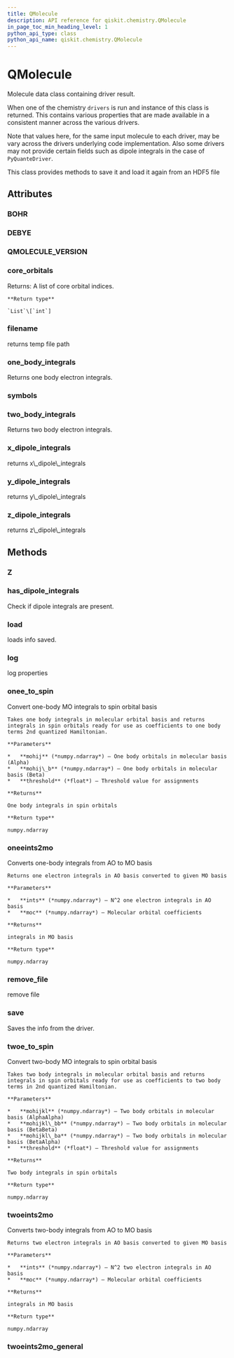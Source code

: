 ```yaml
---
title: QMolecule
description: API reference for qiskit.chemistry.QMolecule
in_page_toc_min_heading_level: 1
python_api_type: class
python_api_name: qiskit.chemistry.QMolecule
---
```


# QMolecule

<Class id="qiskit.chemistry.QMolecule" isDedicatedPage={true} github="https://github.com/qiskit-community/qiskit-aqua/tree/stable/0.7/qiskit/chemistry/qmolecule.py" signature="QMolecule(filename=None)" modifiers="class">
  Molecule data class containing driver result.

  When one of the chemistry `drivers` is run and instance of this class is returned. This contains various properties that are made available in a consistent manner across the various drivers.

  Note that values here, for the same input molecule to each driver, may be vary across the drivers underlying code implementation. Also some drivers may not provide certain fields such as dipole integrals in the case of `PyQuanteDriver`.

  This class provides methods to save it and load it again from an HDF5 file

  ## Attributes

  <span id="qmolecule-bohr" />

  ### BOHR

  <Attribute id="qiskit.chemistry.QMolecule.BOHR" attributeValue="0.52917721092" />

  <span id="qmolecule-debye" />

  ### DEBYE

  <Attribute id="qiskit.chemistry.QMolecule.DEBYE" attributeValue="0.393430307" />

  <span id="qmolecule-qmolecule-version" />

  ### QMOLECULE\_VERSION

  <Attribute id="qiskit.chemistry.QMolecule.QMOLECULE_VERSION" attributeValue="2" />

  <span id="qmolecule-core-orbitals" />

  ### core\_orbitals

  <Attribute id="qiskit.chemistry.QMolecule.core_orbitals" attributeTypeHint="List[int]">
    Returns: A list of core orbital indices.

    **Return type**

    `List`\[`int`]
  </Attribute>

  <span id="qmolecule-filename" />

  ### filename

  <Attribute id="qiskit.chemistry.QMolecule.filename">
    returns temp file path
  </Attribute>

  <span id="qmolecule-one-body-integrals" />

  ### one\_body\_integrals

  <Attribute id="qiskit.chemistry.QMolecule.one_body_integrals">
    Returns one body electron integrals.
  </Attribute>

  <span id="qmolecule-symbols" />

  ### symbols

  <Attribute id="qiskit.chemistry.QMolecule.symbols" attributeValue="['_', 'H', 'He', 'Li', 'Be', 'B', 'C', 'N', 'O', 'F', 'Ne', 'Na', 'Mg', 'Al', 'Si', 'P', 'S', 'Cl', 'Ar', 'K', 'Ca', 'Sc', 'Ti', 'V', 'Cr', 'Mn', 'Fe', 'Co', 'Ni', 'Cu', 'Zn', 'Ga', 'Ge', 'As', 'Se', 'Br', 'Kr', 'Rb', 'Sr', 'Y', 'Zr', 'Nb', 'Mo', 'Tc', 'Ru', 'Rh', 'Pd', 'Ag', 'Cd', 'In', 'Sn', 'Sb', 'Te', 'I', 'Xe', 'Cs', 'Ba', 'La', 'Ce', 'Pr', 'Nd', 'Pm', 'Sm', 'Eu', 'Gd', 'Tb', 'Dy', 'Ho', 'Er', 'Tm', 'Yb', 'Lu', 'Hf', 'Ta', 'W', 'Re', 'Os', 'Ir', 'Pt', 'Au', 'Hg', 'Tl', 'Pb', 'Bi', 'Po', 'At', 'Rn', 'Fr', 'Ra', 'Ac', 'Th', 'Pa', 'U', 'Np', 'Pu', 'Am', 'Cm', 'Bk', 'Cf', 'Es', 'Fm', 'Md', 'No', 'Lr', 'Rf', 'Db', 'Sg', 'Bh', 'Hs', 'Mt', 'Ds', 'Rg', 'Cn', 'Nh', 'Fl', 'Mc', 'Lv', 'Ts', 'Og']" />

  <span id="qmolecule-two-body-integrals" />

  ### two\_body\_integrals

  <Attribute id="qiskit.chemistry.QMolecule.two_body_integrals">
    Returns two body electron integrals.
  </Attribute>

  <span id="qmolecule-x-dipole-integrals" />

  ### x\_dipole\_integrals

  <Attribute id="qiskit.chemistry.QMolecule.x_dipole_integrals">
    returns x\_dipole\_integrals
  </Attribute>

  <span id="qmolecule-y-dipole-integrals" />

  ### y\_dipole\_integrals

  <Attribute id="qiskit.chemistry.QMolecule.y_dipole_integrals">
    returns y\_dipole\_integrals
  </Attribute>

  <span id="qmolecule-z-dipole-integrals" />

  ### z\_dipole\_integrals

  <Attribute id="qiskit.chemistry.QMolecule.z_dipole_integrals">
    returns z\_dipole\_integrals
  </Attribute>

  ## Methods

  <span id="qmolecule-z" />

  ### Z

  <Function id="qiskit.chemistry.QMolecule.Z" signature="QMolecule.Z(natom)" />

  <span id="qmolecule-has-dipole-integrals" />

  ### has\_dipole\_integrals

  <Function id="qiskit.chemistry.QMolecule.has_dipole_integrals" signature="QMolecule.has_dipole_integrals()">
    Check if dipole integrals are present.
  </Function>

  <span id="qmolecule-load" />

  ### load

  <Function id="qiskit.chemistry.QMolecule.load" signature="QMolecule.load()">
    loads info saved.
  </Function>

  <span id="qmolecule-log" />

  ### log

  <Function id="qiskit.chemistry.QMolecule.log" signature="QMolecule.log()">
    log properties
  </Function>

  <span id="qmolecule-onee-to-spin" />

  ### onee\_to\_spin

  <Function id="qiskit.chemistry.QMolecule.onee_to_spin" signature="QMolecule.onee_to_spin(mohij, mohij_b=None, threshold=1e-12)" modifiers="static">
    Convert one-body MO integrals to spin orbital basis

    Takes one body integrals in molecular orbital basis and returns integrals in spin orbitals ready for use as coefficients to one body terms 2nd quantized Hamiltonian.

    **Parameters**

    *   **mohij** (*numpy.ndarray*) – One body orbitals in molecular basis (Alpha)
    *   **mohij\_b** (*numpy.ndarray*) – One body orbitals in molecular basis (Beta)
    *   **threshold** (*float*) – Threshold value for assignments

    **Returns**

    One body integrals in spin orbitals

    **Return type**

    numpy.ndarray
  </Function>

  <span id="qmolecule-oneeints2mo" />

  ### oneeints2mo

  <Function id="qiskit.chemistry.QMolecule.oneeints2mo" signature="QMolecule.oneeints2mo(ints, moc)" modifiers="static">
    Converts one-body integrals from AO to MO basis

    Returns one electron integrals in AO basis converted to given MO basis

    **Parameters**

    *   **ints** (*numpy.ndarray*) – N^2 one electron integrals in AO basis
    *   **moc** (*numpy.ndarray*) – Molecular orbital coefficients

    **Returns**

    integrals in MO basis

    **Return type**

    numpy.ndarray
  </Function>

  <span id="qmolecule-remove-file" />

  ### remove\_file

  <Function id="qiskit.chemistry.QMolecule.remove_file" signature="QMolecule.remove_file(file_name=None)">
    remove file
  </Function>

  <span id="qmolecule-save" />

  ### save

  <Function id="qiskit.chemistry.QMolecule.save" signature="QMolecule.save(file_name=None)">
    Saves the info from the driver.
  </Function>

  <span id="qmolecule-twoe-to-spin" />

  ### twoe\_to\_spin

  <Function id="qiskit.chemistry.QMolecule.twoe_to_spin" signature="QMolecule.twoe_to_spin(mohijkl, mohijkl_bb=None, mohijkl_ba=None, threshold=1e-12)" modifiers="static">
    Convert two-body MO integrals to spin orbital basis

    Takes two body integrals in molecular orbital basis and returns integrals in spin orbitals ready for use as coefficients to two body terms in 2nd quantized Hamiltonian.

    **Parameters**

    *   **mohijkl** (*numpy.ndarray*) – Two body orbitals in molecular basis (AlphaAlpha)
    *   **mohijkl\_bb** (*numpy.ndarray*) – Two body orbitals in molecular basis (BetaBeta)
    *   **mohijkl\_ba** (*numpy.ndarray*) – Two body orbitals in molecular basis (BetaAlpha)
    *   **threshold** (*float*) – Threshold value for assignments

    **Returns**

    Two body integrals in spin orbitals

    **Return type**

    numpy.ndarray
  </Function>

  <span id="qmolecule-twoeints2mo" />

  ### twoeints2mo

  <Function id="qiskit.chemistry.QMolecule.twoeints2mo" signature="QMolecule.twoeints2mo(ints, moc)" modifiers="static">
    Converts two-body integrals from AO to MO basis

    Returns two electron integrals in AO basis converted to given MO basis

    **Parameters**

    *   **ints** (*numpy.ndarray*) – N^2 two electron integrals in AO basis
    *   **moc** (*numpy.ndarray*) – Molecular orbital coefficients

    **Returns**

    integrals in MO basis

    **Return type**

    numpy.ndarray
  </Function>

  <span id="qmolecule-twoeints2mo-general" />

  ### twoeints2mo\_general

  <Function id="qiskit.chemistry.QMolecule.twoeints2mo_general" signature="QMolecule.twoeints2mo_general(ints, moc1, moc2, moc3, moc4)" modifiers="static" />
</Class>

